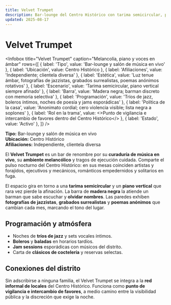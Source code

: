 ```yaml
---
title: Velvet Trumpet
description: Bar-lounge del Centro Histórico con tarima semicircular, piano siempre afinado y programación de música en vivo; ambiente melancólico y clientela diversa.
updated: 2025-08-17
---
```



# Velvet Trumpet

<Infobox
  title="Velvet Trumpet"
  caption="Melancolía, piano y voces en ámbar"
  rows={[
    { label: 'Tipo', value: 'Bar-lounge y salón de música en vivo' },
    { label: 'Ubicación', value: <Link to="/CrSaSo/lugares/Centro%20Histórico">Centro Histórico</Link> },
    { label: 'Afiliaciones', value: 'Independiente; clientela diversa' },
    { label: 'Estética', value: 'Luz tenue ámbar, fotografías de jazzistas, grabados surrealistas, poemas anónimos rotativos' },
    { label: 'Escenario', value: 'Tarima semicircular, piano vertical siempre afinado' },
    { label: 'Barra', value: 'Madera negra; barman discreto con memoria selectiva' },
    { label: 'Programación', value: 'Tríos de jazz, boleros íntimos, noches de poesía y jams esporádicas' },
    { label: 'Política de la casa', value: 'Anonimato cordial; cero violencia visible; lista negra a soplones' },
    { label: 'Rol en la trama', value: <>Punto de vigilancia e intercambio de favores dentro del <Link to="/CrSaSo/lugares/Centro%20Histórico">Centro Histórico</Link></> },
    { label: 'Estado', value: 'Activo' },
  ]}
/>

**Tipo:** Bar-lounge y salón de música en vivo  
**Ubicación:** <Link to="/CrSaSo/lugares/Centro%20Histórico">Centro Histórico</Link>  
**Afiliaciones:** Independiente, clientela diversa

El **Velvet Trumpet** es un bar de renombre por su **curaduría de música en vivo**, su **ambiente melancólico** y tragos de ejecución cuidada. Comparte el pulso nocturno del Centro Histórico: en sus mesas coinciden artistas y forajidos, ejecutivos y mecánicos, románticos empedernidos y solitarios en fuga.

El espacio gira en torno a una **tarima semicircular** y un **piano vertical** que rara vez pierde la afinación. La barra de **madera negra** la atiende un barman que sabe escuchar y **olvidar nombres**. Las paredes exhiben **fotografías de jazzistas**, **grabados surrealistas** y **poemas anónimos** que cambian cada mes, marcando el tono del lugar.

## Programación y atmósfera
- Noches de **tríos de jazz** y sets vocales íntimos.  
- **Boleros** y **baladas** en horarios tardíos.  
- **Jam sessions** esporádicas con músicos del distrito.  
- Carta de **clásicos de coctelería** y reservas selectas.

## Conexiones del distrito
Sin adscribirse a ninguna familia, el Velvet Trumpet se integra a la **red informal de locales** del <Link to="/CrSaSo/lugares/Centro%20Histórico">Centro Histórico</Link>. Funciona como **punto de vigilancia e intercambio de favores**, a medio camino entre la visibilidad pública y la discreción que exige la noche.
